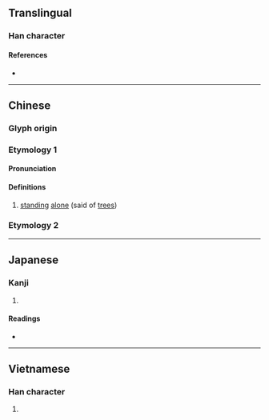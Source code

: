 {{character info/new}}
==Translingual==

===Han character===
{{Han char|rn=75|rad=木|as=03|sn=7|four=44930|canj=DK,XDK|ids=⿰木大}}

====References====
* {{Han ref|kx=0511.210|dkj=14468|dj=0897.040|hdz=21159.010|uh=6755|ud=26453|bh=CB41|bd=52033}}

----

==Chinese==
{{zh-forms}}

===Glyph origin===
{{Han etym}}

===Etymology 1===

====Pronunciation====
{{zh-pron
|m=dì
|c=dai6
|mc=y
|oc=y
|ma=
|cat=v
}}

====Definitions====
{{zh-hanzi}}

# [[stand]]ing [[alone]] (said of [[tree]]s)

===Etymology 2===
{{zh-see|舵|v}}

----

==Japanese==

===Kanji===
{{ja-kanji|grade=|rs=木03}}

# {{rfdef|ja|sort=木03}}

====Readings====
* {{ja-readings|on=[[てい]] (tei), [[だい]] (dai), [[た]] (ta), [[だ]] (da)|kun=}}

----

==Vietnamese==

===Han character===
{{vi-hantu|[[đại]]|rs=木03}}

# {{rfdef|vi|sort=木03}}